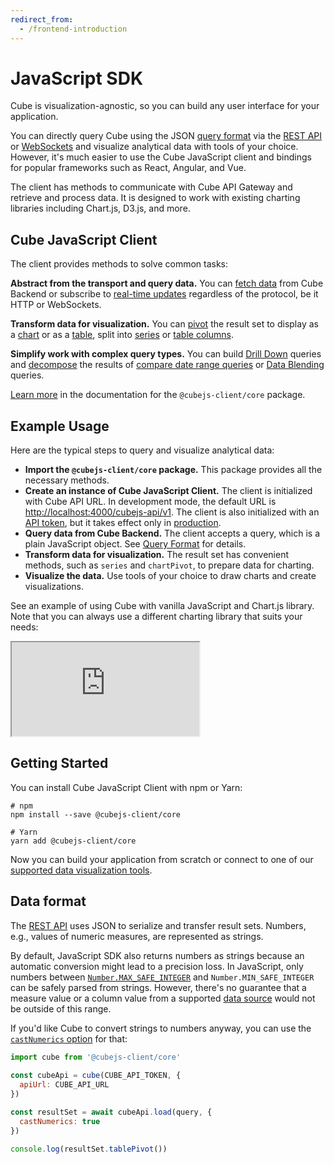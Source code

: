 ```yaml
---
redirect_from:
  - /frontend-introduction
---
```


# JavaScript SDK

Cube is visualization-agnostic, so you can build any user interface for your
application.

You can directly query Cube using the
JSON [query format](/product/apis-integrations/rest-api/query-format) via the [REST API](/product/apis-integrations/rest-api/reference)
or
[WebSockets](/product/apis-integrations/rest-api/real-time-data-fetch#web-sockets)
and visualize analytical data with tools of your choice. However, it's much
easier to use the Cube JavaScript client and bindings for popular frameworks
such as React, Angular, and Vue.

The client has methods to communicate with Cube API Gateway and retrieve and
process data. It is designed to work with existing charting libraries including
Chart.js, D3.js, and more.

## Cube JavaScript Client

The client provides methods to solve common tasks:

**Abstract from the transport and query data.** You can
[fetch data](/reference/frontend/cubejs-client-core#load) from Cube Backend or
subscribe to
[real-time updates](/product/apis-integrations/rest-api/real-time-data-fetch)
regardless of the protocol, be it HTTP or WebSockets.

**Transform data for visualization.** You can
[pivot](/reference/frontend/cubejs-client-core#pivot) the result set to display
as a [chart](/reference/frontend/cubejs-client-core#chart-pivot) or as a
[table](/reference/frontend/cubejs-client-core#table-pivot), split into
[series](/reference/frontend/cubejs-client-core#series) or
[table columns](/reference/frontend/cubejs-client-core#table-columns).

**Simplify work with complex query types.** You can build
[Drill Down](/reference/frontend/cubejs-client-core#drill-down) queries and
[decompose](/reference/frontend/cubejs-client-core#decompose) the results of
[compare date range queries][ref-compare-date-range]
or [Data Blending](/product/data-modeling/concepts/data-blending) queries.

[Learn more](/reference/frontend/cubejs-client-core) in the documentation for
the `@cubejs-client/core` package.

## Example Usage

Here are the typical steps to query and visualize analytical data:

- **Import the `@cubejs-client/core` package.** This package provides all the
  necessary methods.
- **Create an instance of Cube JavaScript Client.** The client is initialized
  with Cube API URL. In development mode, the default URL is
  [http://localhost:4000/cubejs-api/v1](http://localhost:4000/cubejs-api/v1).
  The client is also initialized with an [API token](/product/auth), but it
  takes effect only in [production](/product/deployment/production-checklist).
- **Query data from Cube Backend.** The client accepts a query, which is a plain
  JavaScript object. See
  [Query Format](/product/apis-integrations/rest-api/query-format) for details.
- **Transform data for visualization.** The result set has convenient methods,
  such as `series` and `chartPivot`, to prepare data for charting.
- **Visualize the data.** Use tools of your choice to draw charts and create
  visualizations.

See an example of using Cube with vanilla JavaScript and Chart.js library. Note
that you can always use a different charting library that suits your needs:

<iframe
  src="https://codesandbox.io/embed/131ymrj8vl?fontsize=14&hidenavigation=1&theme=dark"
  style={{
    width: "100%",
    height: 500,
    border: 0,
    borderRadius: 4,
    overflow: "hidden",
  }}
  sandbox="allow-modals allow-forms allow-popups allow-scripts allow-same-origin"
></iframe>

## Getting Started

You can install Cube JavaScript Client with npm or Yarn:

```bash{outputLines: 1,3-4}
# npm
npm install --save @cubejs-client/core

# Yarn
yarn add @cubejs-client/core
```

Now you can build your application from scratch or connect to one of our
[supported data visualization tools](/product/configuration/visualization-tools).

## Data format

The [REST API][ref-rest-api] uses JSON to serialize and transfer result sets.
Numbers, e.g., values of numeric measures, are represented as strings.

By default, JavaScript SDK also returns numbers as strings because an automatic
conversion might lead to a precision loss. In JavaScript, only numbers between
[`Number.MAX_SAFE_INTEGER`][link-max-safe-int] and `Number.MIN_SAFE_INTEGER`
can be safely parsed from strings. However, there's no guarantee that a measure
value or a column value from a supported [data source][ref-data-sources] would
not be outside of this range. 

If you'd like Cube to convert strings to numbers anyway, you can use the
[`castNumerics` option][ref-ref-loadmethodoptions] for that:

```javascript
import cube from '@cubejs-client/core'
 
const cubeApi = cube(CUBE_API_TOKEN, {
  apiUrl: CUBE_API_URL
})

const resultSet = await cubeApi.load(query, {
  castNumerics: true
})

console.log(resultSet.tablePivot())
```


[ref-compare-date-range]: /product/apis-integrations/queries#compare-date-range-query
[ref-rest-api]: /product/apis-integrations/rest-api
[link-max-safe-int]: https://developer.mozilla.org/en-US/docs/Web/JavaScript/Reference/Global_Objects/Number/MAX_SAFE_INTEGER
[ref-data-sources]: /product/configuration/data-sources
[ref-ref-loadmethodoptions]: /reference/frontend/cubejs-client-core#loadmethodoptions